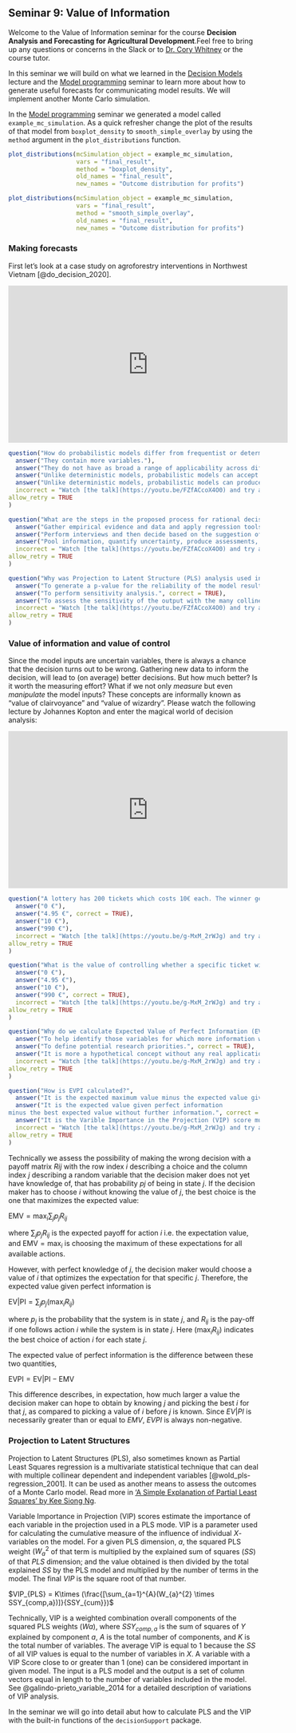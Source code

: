 ## Seminar 9: Value of Information {#voi} 
<!-- reference with [Models](#model_share_seminar) -->

Welcome to the Value of Information seminar for the course **Decision Analysis and Forecasting for Agricultural Development**.Feel free to bring up any questions or concerns in the Slack or to [Dr. Cory Whitney](mailto:cory.whitney@uni-bonn.de?subject=[Seminar_4]%20Decision%20Analysis%20Lecture) or the course tutor.

In this seminar we will build on what we learned in the [Decision Models](#decision_models) lecture and the [Model programming](#model_programming) seminar to learn more about how to generate useful forecasts for communicating model results. We will implement another Monte Carlo simulation.

In the [Model programming](#model_programming_cont) seminar we generated a model called `example_mc_simulation`. As a quick refresher change the plot of the results of that model from `boxplot_density` to `smooth_simple_overlay` by using the `method` argument in the `plot_distributions` function.

```r

plot_distributions(mcSimulation_object = example_mc_simulation,
                   vars = "final_result",
                   method = "boxplot_density",
                   old_names = "final_result",
                   new_names = "Outcome distribution for profits")

```

```r

plot_distributions(mcSimulation_object = example_mc_simulation,
                   vars = "final_result",
                   method = "smooth_simple_overlay",
                   old_names = "final_result",
                   new_names = "Outcome distribution for profits")

```

### Making forecasts

First let's look at a case study on agroforestry interventions in Northwest Vietnam [@do_decision_2020].

<iframe width="560" height="315" src="https://www.youtube.com/embed/FZfACcoX4O0" frameborder="0" allowfullscreen></iframe>

```r
question("How do probabilistic models differ from frequentist or deterministic models?",
  answer("They contain more variables."),
  answer("They do not have as broad a range of applicability across different domains of science."),
  answer("Unlike deterministic models, probabilistic models can accept uncertainty as inputs.", correct = TRUE),
  answer("Unlike deterministic models, probabilistic models can produce uncertain distributions as outputs.", correct = TRUE),
  incorrect = "Watch [the talk](https://youtu.be/FZfACcoX4O0) and try again.",
allow_retry = TRUE
)
```

```r
question("What are the steps in the proposed process for rational decision-making?",
  answer("Gather empirical evidence and data and apply regression tools as part of an exploratory process to look for relationships. Then decide based on any relevant results."),
  answer("Perform interviews and then decide based on the suggestion of experts."),
  answer("Pool information, quantify uncertainty, produce assessments, then either measure where information value is high or take decision.", correct = TRUE),
  incorrect = "Watch [the talk](https://youtu.be/FZfACcoX4O0) and try again.",
allow_retry = TRUE
)
```

```r
question("Why was Projection to Latent Structure (PLS) analysis used in the study?",
  answer("To generate a p-value for the reliability of the model results."),
  answer("To perform sensitivity analysis.", correct = TRUE),
  answer("To assess the sensitivity of the output with the many collinear model inputs using the Varible Importance in the Projection (VIP) score.", correct = TRUE),
  incorrect = "Watch [the talk](https://youtu.be/FZfACcoX4O0) and try again.",
allow_retry = TRUE
)
```

### Value of information and value of control

<!-- Cory's EVPI video --> 

Since the model inputs are uncertain variables, there is always a chance that the decision turns out to be wrong. Gathering new data to inform the decision, will lead to (on average) better decisions. But how much better? Is it worth the measuring effort? What if we not only *measure* but even *manipulate* the model inputs? These concepts are informally known as "value of clairvoyance" and "value of wizardry". Please watch the following lecture by Johannes Kopton and enter the magical world of decision analysis:

<iframe width="560" height="315" src="https://www.youtube.com/embed/g-MxM_2rWJg" frameborder="0" allowfullscreen></iframe>

```r
question("A lottery has 200 tickets which costs 10€ each. The winner gets 1000€. The decision is, whether to buy a ticket or not. What is the value of information on whether a specific ticket will be a winner?",
  answer("0 €"),
  answer("4.95 €", correct = TRUE),
  answer("10 €"),
  answer("990 €"),
  incorrect = "Watch [the talk](https://youtu.be/g-MxM_2rWJg) and try again.",
allow_retry = TRUE
)
```

```r
question("What is the value of controlling whether a specific ticket will be a winner?",
  answer("0 €"),
  answer("4.95 €"),
  answer("10 €"),
  answer("990 €", correct = TRUE),
  incorrect = "Watch [the talk](https://youtu.be/g-MxM_2rWJg) and try again.",
allow_retry = TRUE
)
```

```r
question("Why do we calculate Expected Value of Perfect Information (EVPI)?",
  answer("To help identify those variables for which more information would maximize the model output.", correct = TRUE),
  answer("To define potential research priorities.", correct = TRUE),
  answer("It is more a hypothetical concept without any real application."),
  incorrect = "Watch [the talk](https://youtu.be/g-MxM_2rWJg) and try again.",
allow_retry = TRUE
)
```

```r
question("How is EVPI calculated?",
  answer("It is the expected maximum value minus the expected value given perfect information."),
  answer("It is the expected value given perfect information
minus the best expected value without further information.", correct = TRUE),
  answer("It is the Varible Importance in the Projection (VIP) score multiplied by the number of variables in the model."),
  incorrect = "Watch [the talk](https://youtu.be/g-MxM_2rWJg) and try again.",
allow_retry = TRUE
)
```

Technically we assess the possibility of making the wrong decision with a payoff matrix $Rij$ with the row index $i$ describing a choice and the column index $j$ describing a random variable that the decision maker does not yet have knowledge of, that has probability $pj$ of being in state $j$. If the decision maker has to choose $i$ without knowing the value of $j$, the best choice is the one that maximizes the expected value:

${\mbox{EMV}}=\max _{i}\sum _{j}p_{j}R_{ij}$

where $\sum _{j}p_{j}R_{ij}$ is the expected payoff for action $i$ i.e. the expectation value, and ${\mbox{EMV}}=\max _{i}$ is choosing the maximum of these expectations for all available actions.

However, with perfect knowledge of $j$, the decision maker would choose a value of $i$ that optimizes the expectation for that specific $j$. Therefore, the expected value given perfect information is

${\mbox{EV}}|{\mbox{PI}}=\sum _{j}p_{j}(\max _{i}R_{ij})$

where $p_{j}$ is the probability that the system is in state $j$, and $R_{ij}$ is the pay-off if one follows action $i$ while the system is in state $j$. Here $(\max_{i}R_{ij})$ indicates the best choice of action $i$ for each state $j$.

The expected value of perfect information is the difference between these two quantities,

${\mbox{EVPI}}={\mbox{EV}}|{\mbox{PI}}-{\mbox{EMV}}$

This difference describes, in expectation, how much larger a value the decision maker can hope to obtain by knowing $j$ and picking the best $i$ for that $j$, as compared to picking a value of $i$ before $j$ is known. Since $EV|PI$ is necessarily greater than or equal to $EMV$, $EVPI$ is always non-negative.

### Projection to Latent Structures

Projection to Latent Structures (PLS), also sometimes known as Partial Least Squares regression is a multivariate statistical technique that can deal with multiple collinear dependent and independent variables [@wold_pls-regression_2001]. It can be used as another means to assess the outcomes of a Monte Carlo model. Read more in ['A Simple Explanation of Partial Least Squares' by Kee Siong Ng](http://users.cecs.anu.edu.au/~kee/pls.pdf).

Variable Importance in Projection (VIP) scores estimate the importance of each variable in the projection used in a PLS mode. VIP is a parameter used for calculating the cumulative measure of the influence of individual $X$-variables on the model. For a given PLS dimension, $a$, the squared PLS weight $(W_a^2$ of that term is multiplied by the explained sum of squares ($SS$) of that $PLS$ dimension; and the value obtained is then divided by the total explained $SS$ by the PLS model and multiplied by the number of terms in the model. The final $VIP$ is the square root of that number.

$VIP_{PLS} = K\times (\frac{[\sum_{a=1}^{A}(W_{a}^{2} \times SSY_{comp,a})]}{SSY_{cum}})$

Technically, VIP is a weighted combination overall components of the squared PLS weights ($Wa$), where $SSY_{comp,a}$ is the sum of squares of $Y$ explained by component $a$, $A$ is the total number of components, and $K$ is the total number of variables. The average VIP is equal to 1 because the $SS$ of all VIP values is equal to the number of variables in $X$. A variable with a VIP Score close to or greater than 1 (one) can be considered important in given model. The input is a PLS model and the output is a set of column vectors equal in length to the number of variables included in the model. See @galindo-prieto_variable_2014 for a detailed description of variations of VIP analysis.

In the seminar we will go into detail abut how to calculate PLS and the VIP with the built-in functions of the `decisionSupport` package.
